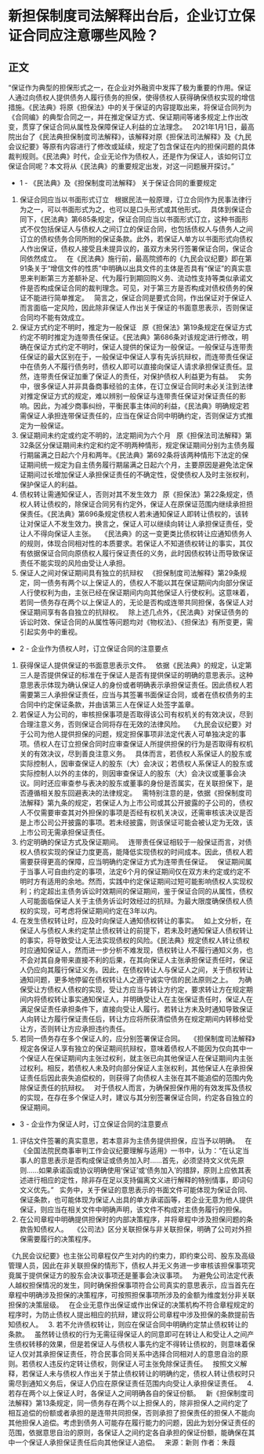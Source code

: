 # 新担保制度司法解释出台后，企业订立保证合同应注意哪些风险？
## 正文
“保证作为典型的担保形式之一，在企业对外融资中发挥了极为重要的作用。保证人通过向债权人提供债务人履行债务的担保，使得债权人获得确保债权实现的增信措施。《民法典》将原《担保法》中的关于保证的内容提取出来，将保证合同列为《合同编》的典型合同之一，并在推定保证方式、保证期间等诸多规定上作出改变，贯穿了保证合同从属性及保障保证人利益的立法理念。
 
2021年1月1日，最高院出台了《民法典担保制度司法解释》，该解释对原《担保法司法解释》及《九民会议纪要》等原有内容进行了修改或延续，规定了包含保证在内的担保问题的具体裁判规则。《民法典》时代，企业无论作为债权人，还是作为保证人，该如何订立保证合同呢？本文将从《民法典》的重要规定出发，对这一问题展开探讨。”
 
- 1 -
《民法典》及《担保制度司法解释》
关于保证合同的重要规定
 
1. 保证合同应当以书面形式订立
 
根据民法一般原理，订立合同作为民事法律行为之一，可以书面形式为之，也可以是口头形式或其他形式。
 
具体到保证合同下，《民法典》第685条规定，保证合同应当以书面形式订立，这种书面形式不仅包括保证人与债权人之间订立的保证合同，也包括债权人与债务人之间订立的债权债务合同所附的保证条款。此外，若保证人单方以书面形式向债权人作出保证，债权人接受且未提异议的，虽双方未另行签署保证合同，保证合同依然成立。
 
在《民法典》施行前，最高院颁布的《九民会议纪要》即在第91条关于“增信文件的性质”中明确以出具文件的主体是否具有“保证”的真实意思来判断第三方差额补足、代为履行到期回购义务、流动性支持等类似承诺文件是否构成保证合同的裁判理念。可见，对于第三方是否构成对债权债务的保证不能进行简单推定。
 
简言之，保证合同是要式合同，作出保证对于保证人而言面临一定风险，因此除非保证人作出关于保证的书面意思表示，否则保证合同均不能有效成立。
 
2. 保证方式约定不明时，推定为一般保证
 
原《担保法》第19条规定在保证方式约定不明时推定为连带责任保证。《民法典》第686条对该规定进行修改，明确在保证方式约定不明时，保证人提供的保证为一般保证。一般保证与连带责任保证的最大区别在于，一般保证中保证人享有先诉抗辩权，而连带责任保证中在债务人不履行债务时，债权人即可以直接向保证人请求承担保证责任。显然，连带责任保证加重了保证人的责任，对保护债权人利益更为有益。
 
实务中，很多保证人并非具备商事经验的主体，在订立保证合同时未必关注到法律对推定保证方式的规定，难以辨别一般保证与连带责任保证对保证责任的影响。因此，为减少商事纠纷，平衡民事主体间的利益，《民法典》明确规定若需保证人承担连带保证责任的，应当在保证合同中明确约定，否则保证方式推定为一般保证。
 
3. 保证期间未约定或约定不明的，法定期间为六个月
 
原《担保法司法解释》第32条区分保证期间未约定和约定不明两种情形，规定保证期间分别为主债务履行期届满之日起六个月和两年。《民法典》第692条将该两种情形下法定的保证期间统一规定为自主债务履行期届满之日起六个月，主要原因是避免法定保证期间过长增加保证人承担保证责任的不确定性，促使债权人及时主张权利，保护保证人的利益。
 
4. 债权转让需通知保证人，否则对其不发生效力
 
原《担保法》第22条规定，债权人转让债权的，除保证合同另有约定外，保证人在原保证范围内继续承担担保责任。《民法典》第696条规定债权人若未通知保证人即转让债权的，该转让对保证人不发生效力。换言之，保证人可以继续向转让人承担保证责任，受让人不得向保证人主张。
 
《民法典》的这一变更类比债权转让应通知债务人的规则，体现合同相对性的本质要求。若保证人不知道债权转让的事实，其仅有依据保证合同向原债权人履行保证责任的义务，此时因债权转让而导致保证责任不能实现的风险由受让人承担。
 
5. 保证人之间对保证期间具有独立的抗辩权
 
《担保制度司法解释》第29条规定，同一债务有两个以上保证人的，债权人不能以其在保证期间内向部分保证人行使权利为由，主张已经在保证期间内向其他保证人行使权利。这意味着，若同一债务存在两个以上保证人的，无论是否构成连带共同担保，各保证人对保证期间享有各自独立的抗辩权。
 
除上述几点外，《民法典》对保证债务的诉讼时效、保证合同的从属性等问题均对《物权法》、《担保法》有所变更，需引起实务中的重视。
 
- 2 -
企业作为债权人时，订立保证合同的注意要点
 
1. 获得保证人提供保证的书面意思表示文件。
 
依据《民法典》的规定，认定第三人是否提供保证的标准在于保证人是否有提供保证的明确的意思表示。这种意思表示体现为确认保证人的身份或者明确表示承担保证责任。因此债权人若需要第三人承担保证责任，应当与其签署书面保证合同，或者在债权债务的主合同中约定保证条款，并由该第三人在保证人处签字盖章。
 
2. 若保证人为公司的，审核担保事项是否取得该公司有权机关的有效决议，尽到合理注意义务，否则保证合同将存在无效的法律风险。
 
《九民会议纪要》对于公司为他人提供担保的问题，规定担保事项非法定代表人可单独决定的事项。债权人在订立担保合同时应审查保证人所提供担保的行为是否取得有权机关的有效决议，尽到善良注意义务。
 
具体而言，若债权人系保证人的股东或实际控制人，因审查保证人的股东（大）会决议；若债权人系保证人的股东或实际控制人以外的主体的，则因审查保证人的股东（大）会决议或董事会决议。同时还应审查参与表决的股东或董事的身份是否属实，在关联担保下，是否遵循相关股东回避表决的法律规定。
 
需特别注意的是，依据《担保制度司法解释》第九条的规定，若保证人为上市公司或其公开披露的子公司的，债权人不仅需要审查其对外担保的事项是否经有权机关决议，还需审核该决议是否是上市公司公开披露的事项。若未经披露，则该保证可能会被认定为无效，该上市公司无需承担保证责任。
 
3. 约定明确的保证方式及保证期间。
 
连带责任保证相较于一般保证而言，对债权人债权实现的保证力度更高，能降低实现债权的时间成本。因此，债权人若需要获得更高的保障，应当明确约定保证方式为连带责任保证。
 
保证期间属于当事人可自由约定的事项，法定6个月的保证期间仅在双方未约定或约定不明时方有适用的余地。然而，实践中约定保证期间过短可能影响债权人实现权利；约定超出主债务诉讼时效期间的保证期间，鉴于保证合同的从属性，债权人可能面临保证人关于主债务诉讼时效经过的抗辩。为最大限度确保债权人债权的实现，可考虑将保证期间约定在3年以内。
 
4. 在发生债权转让时，应及时向保证人通知债权转让的事实。
 
如上文分析，在保证人与债权人未约定禁止债权转让的前提下，若未及时通知保证人债权转让的事实，将导致受让人无法实现债权的风险。《民法典》规定债权人转让债权时应通知保证人，然而进一步分析不难发现，债权转让人不履行通知义务，也不会对其自身带来直接不利的后果，在其向保证人主张承担保证责任时，保证人仍应向其履行保证义务。因此，在债权转让人与保证人之间，关于债权转让通知问题，更多地停留在债权转让人之遵守诚实守信的民法原则之上。
 
为确保受让方债权人债权的实现，受让方应当与转让方约定，要求转让方在规定期间内将债权转让事实通知保证人，并明确受让人在主张保证责任时，保证人在满足保证责任承担条件下，直接向受让人履行。若转让方未及时通知导致保证人向转让方履行保证责任后，转让方应将所获清偿债务在规定期间内转移给受让方，否则转让方应承担违约责任。
 
5. 若同一债务存在多个保证人的，应分别签署保证合同。
 
《担保制度司法解释》规定各保证人享有独立的保证期间抗辩权，意味着债权人不能因为仅向其中一个保证人在保证期间内主张过权利，就主张已向其他保证人在保证期间内主张过权利。相反，若债权人未及时向部分保证人主张权利，其他保证人在承担保证责任后因此丧失追偿权的，则获得了向债权人主张在其不能追偿的范围内免除保证责任的抗辩权。
 
对于债权人而言，为确保担保作用的有效发挥及债权的实现，在存在多个保证人时，建议与其分别签署保证合同，约定各自独立的保证期间。
 
- 3 -
企业作为保证人时，订立保证合同的注意要点
 
1. 评估文件签署的真实意思，若本意非为主债务提供担保，应当予以明确。
 
在《全国法院民商事审判工作会议纪要理解与适用》一书中，认为：“在认定当事人的意思表示是否构成保证或债务加入时……首先，必须坚持文义优先原则……如果承诺函或协议明确使用‘保证’或‘债务加入’的措辞，原则上应依其表述进行相应的定性，除非存在足以支持偏离文义进行解释的特别情事，即词句文义优先。”
 
实务中，关于保证的意思表示的书面文件可能体现为保证合同、保证条款，也可能体现为保证人出具的单方承诺函等，若企业无意为他人提供保证，则应当在相关文件中明确声明，该文件不构成对主债务履行的担保。
 
2. 在公司章程中明确提供担保时的内部决策程序，并将章程中涉及担保问题的条款告知债权人。
 
《公司法》区分关联担保与非关联担保，明确了公司对外担保需要履行的决策程序。

《九民会议纪要》也主张公司章程仅产生对内的约束力，即约束公司、股东及高级管理人员，因此在非关联担保的情形下，债权人并无义务进一步审核该担保事项究竟属于提供保证方的股东会决议事项还是董事会决议事项。
 
为避免公司法定代表人越权担保情况的发生，同时确保担保事项符合公司真实的意思表示，应当首先在章程中明确涉及担保的决策程序，可按照担保事项所涉及的金额为维度划分非关联担保的决策层级。
 
在企业无意作出保证或作出保证的决策机构不符合章程规定的程序时，为防止债权人提出相应的抗辩，建议将公司章程中涉及担保的条款提前告知债权人。
 
3. 若不允许债权转让，则应在保证合同中明确约定禁止债权转让的条款。
 
虽然转让债权的行为无需征得保证人的同意即可在转让人和受让人之间产生债权转移的效果，但是若保证人与债权人事先约定不得转让债权的，则意味着保证人仅对其承担保证责任，符合民事合同关系中选择合同相对人的意思自治的原则。若债权人违反约定转让债权，则保证人可主张免除保证责任。
 
按照文义解释，若保证人未与债权人作出关于禁止债权转让的明确约定，债权人转让债权时只需尽到通知义务后，保证人仍应在原保证责任范围内向受让人承担保证责任。
 
4. 若存在两个以上保证人时，各保证人之间明确各自的保证份额。
 
新《担保制度司法解释》第13条规定，同一债务存在两个以上担保人的，除非担保人之间约定了相互追偿的份额或者承担的是连带共同担保，否则承担了担保责任的担保人不能向其他担保人追偿。考虑到债务人可能存在履行能力的问题，因此为划分保证责任的范围，依据意思自治的原则，各保证人之间约定各自承担的保证份额，能确保在其中一个保证人承担保证责任后向其他保证人追偿。
 
来源：新则
作者：朱葭
 
